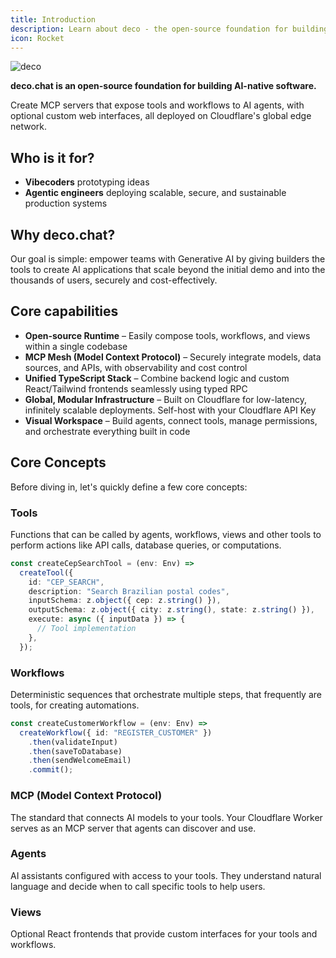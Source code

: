 ```yaml
---
title: Introduction
description: Learn about deco - the open-source foundation for building AI-native software
icon: Rocket
---
```


![deco](https://assets.decocache.com/mcp/9a3facd8-1199-4635-becc-bdc3f5ee7ab1/deco-banner-capy.png)

**deco.chat is an open-source foundation for building AI-native software.**

Create MCP servers that expose tools and workflows to AI agents, with optional custom web interfaces, all deployed on Cloudflare's global edge network.

## Who is it for?

- **Vibecoders** prototyping ideas
- **Agentic engineers** deploying scalable, secure, and sustainable production
  systems

## Why deco.chat?

Our goal is simple: empower teams with Generative AI by giving builders
the tools to create AI applications that scale beyond the initial demo and
into the thousands of users, securely and cost-effectively.

## Core capabilities

- **Open-source Runtime** – Easily compose tools, workflows, and views within a
  single codebase
- **MCP Mesh (Model Context Protocol)** – Securely integrate models, data
  sources, and APIs, with observability and cost control
- **Unified TypeScript Stack** – Combine backend logic and custom React/Tailwind
  frontends seamlessly using typed RPC
- **Global, Modular Infrastructure** – Built on Cloudflare for low-latency,
  infinitely scalable deployments. Self-host with your Cloudflare API Key
- **Visual Workspace** – Build agents, connect tools, manage permissions, and
  orchestrate everything built in code

## Core Concepts

Before diving in, let's quickly define a few core concepts:

### Tools
Functions that can be called by agents, workflows, views and other tools to perform 
actions like API calls, database queries, or computations.

```typescript
const createCepSearchTool = (env: Env) =>
  createTool({
    id: "CEP_SEARCH",
    description: "Search Brazilian postal codes",
    inputSchema: z.object({ cep: z.string() }),
    outputSchema: z.object({ city: z.string(), state: z.string() }),
    execute: async ({ inputData }) => {
      // Tool implementation
    },
  });
```

### Workflows
Deterministic sequences that orchestrate multiple steps, that frequently are tools, 
for creating automations.

```typescript
const createCustomerWorkflow = (env: Env) =>
  createWorkflow({ id: "REGISTER_CUSTOMER" })
    .then(validateInput)
    .then(saveToDatabase) 
    .then(sendWelcomeEmail)
    .commit();
```

### MCP (Model Context Protocol)
The standard that connects AI models to your tools. Your Cloudflare Worker serves as an MCP server that agents can discover and use.

### Agents
AI assistants configured with access to your tools. They understand natural language and decide when to call specific tools to help users.

### Views
Optional React frontends that provide custom interfaces for your tools and workflows.